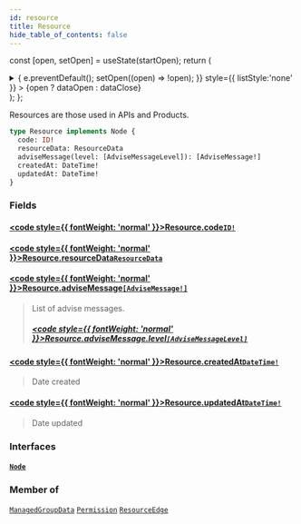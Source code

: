 ```yaml
---
id: resource
title: Resource
hide_table_of_contents: false
---
```






const [open, setOpen] = useState(startOpen);
return (
<details {...(open ? { open: true } : {})} className="details" style={{ border:'none', boxShadow:'none', background:'var(--ifm-background-color)' }}>
<summary
onClick={(e) => {
e.preventDefault();
setOpen((open) => !open);
}}
style={{ listStyle:'none' }} >
{open ? dataOpen : dataClose}
</summary>
{open && children}
</details>
);
};

Resources are those used in APIs and Products.

```graphql
type Resource implements Node {
  code: ID!
  resourceData: ResourceData
  adviseMessage(level: [AdviseMessageLevel]): [AdviseMessage!]
  createdAt: DateTime!
  updatedAt: DateTime!
}
```

### Fields

#### [<code style={{ fontWeight: 'normal' }}>Resource.<b>code</b></code>](#)<Bullet />[`ID!`](/api/scalars/id) <Badge class="badge badge--secondary" text="non-null"/> <Badge class="badge badge--secondary" text="scalar"/>

>

#### [<code style={{ fontWeight: 'normal' }}>Resource.<b>resourceData</b></code>](#)<Bullet />[`ResourceData`](/api/objects/resource-data) <Badge class="badge badge--secondary" text="object"/>

>

#### [<code style={{ fontWeight: 'normal' }}>Resource.<b>adviseMessage</b></code>](#)<Bullet />[`[AdviseMessage!]`](/api/objects/advise-message) <Badge class="badge badge--secondary" text="list"/> <Badge class="badge badge--secondary" text="object"/>

> List of advise messages.
>
> ##### [<code style={{ fontWeight: 'normal' }}>Resource.adviseMessage.<b>level</b></code>](#)<Bullet />[`[AdviseMessageLevel]`](/api/enums/advise-message-level) <Badge class="badge badge--secondary" text="list"/> <Badge class="badge badge--secondary" text="enum"/>

#### [<code style={{ fontWeight: 'normal' }}>Resource.<b>createdAt</b></code>](#)<Bullet />[`DateTime!`](/api/scalars/date-time) <Badge class="badge badge--secondary" text="non-null"/> <Badge class="badge badge--secondary" text="scalar"/>

> Date created

#### [<code style={{ fontWeight: 'normal' }}>Resource.<b>updatedAt</b></code>](#)<Bullet />[`DateTime!`](/api/scalars/date-time) <Badge class="badge badge--secondary" text="non-null"/> <Badge class="badge badge--secondary" text="scalar"/>

> Date updated

### Interfaces

#### [`Node`](/api/interfaces/node) <Badge class="badge badge--secondary" text="interface"/>

>

### Member of

[`ManagedGroupData`](/api/objects/managed-group-data) <Badge class="badge badge--secondary" text="object"/><Bullet />[`Permission`](/api/objects/permission) <Badge class="badge badge--secondary" text="object"/><Bullet />[`ResourceEdge`](/api/objects/resource-edge) <Badge class="badge badge--secondary" text="object"/>
